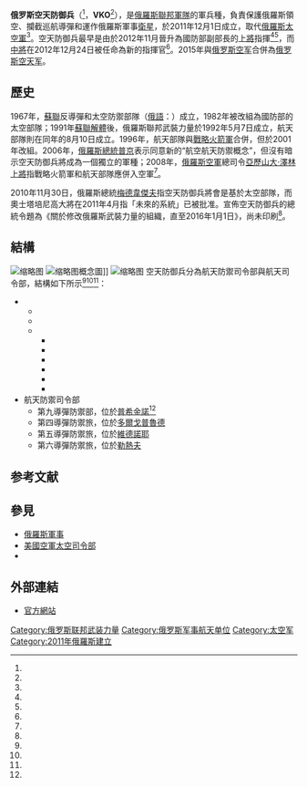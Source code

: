 {{noteTA
|T = zh-hant:俄羅斯航太防衛軍; zh-hans:俄罗斯空天防御兵;
|G1 = Aero
|G2 = 天文
|G3 = 地名
|G4 = Unit
|1 = zh-cn:俄罗斯联邦武装力量; zh-sg:俄罗斯联邦军队; zh-hk:俄羅斯聯邦軍隊; zh-mo:俄羅斯聯邦軍隊; zh-tw:俄羅斯聯邦軍隊; 
|2 = zh-cn:武装力量; zh-sg:军队; zh-hk:軍隊; zh-mo:軍隊; zh-tw:軍隊; 
}}
{{Infobox military unit
|unit_name= 俄罗斯空天防御兵
|image= [[File:Great_emblem_of_the_Russian_Space_Forces.svg|250px]]
|caption= 俄罗斯空天防御兵军徽
|country= [[俄羅斯|俄羅斯]]
|allegiance= [[俄羅斯國防部|俄羅斯國防部]]
|type= 航天防御
|dates= 2011–2015
|anniversaries=10月4日
|commander1= {{link-en|亚历山大·戈洛夫科|Aleksandr Golovko}}[[中將|中將]]<ref name="podvig-gov"/>
}}

'''俄罗斯空天防御兵'''（{{lang-ru|'''Войска воздушно-космической обороны'''}}<ref name="rian" />，'''VKO'''<ref name="milru-ru" />），是[[俄羅斯聯邦軍隊|俄羅斯聯邦軍隊]]的軍兵種，負責保護俄羅斯領空、攔截巡航導彈和運作俄羅斯軍事[[衛星|衛星]]，於2011年12月1日成立，取代[[俄羅斯太空軍|俄羅斯太空軍]]<ref name="rian2" />。空天防御兵最早是由於2012年11月晉升為國防部副部長的{{link-en|奧列格·奧士塔培尼高|Oleg Ostapenko}}[[上將|上將]]指揮<ref name="rsf" /><ref name="milru-ost" />，而{{link-en|亚历山大·戈洛夫科|Aleksandr Golovko}}[[中將|中將]]在2012年12月24日被任命為新的指揮官<ref name="podvig-gov"/>。2015年與[[俄罗斯空军|俄罗斯空军]]合併為[[俄罗斯空天军|俄罗斯空天军]]。

== 歷史  ==
1967年，[[蘇聯|蘇聯]]反導彈和太空防禦部隊（[[俄語|俄語]]：{{lang|ru|войска противоракетной и противокосмической обороны}}）成立，1982年被改組為國防部的太空部隊；1991年[[蘇聯解體|蘇聯解體]]後，俄羅斯聯邦武裝力量於1992年5月7日成立，航天部隊則在同年的8月10日成立。1996年，航天部隊與[[俄羅斯戰略火箭軍|戰略火箭軍]]合併，但於2001年改組。2006年，[[俄羅斯總統|俄羅斯總統]][[普京|普京]]表示同意新的“航空航天防禦概念”，但沒有暗示空天防御兵將成為一個獨立的軍種；2008年，[[俄羅斯空軍|俄羅斯空軍]]總司令[[亞歷山大·澤林|亞歷山大·澤林]][[上將|上將]]指戰略火箭軍和航天部隊應併入空軍<ref name="mdb"/>。

2010年11月30日，俄羅斯總統[[德米特里·阿纳托利耶维奇·梅德韦杰夫|梅德韋傑夫]]指空天防御兵將會是基於太空部隊，而奧士塔培尼高大將在2011年4月指「未來的系統」已被批准。宣佈空天防御兵的總統令題為《關於修改俄羅斯武裝力量的組織，直至2016年1月1日》，尚未印刷<ref name="mdb"/>。

== 結構 ==
[[File:Voronezh-m-radar-lekhtusi.jpg|缩略图]]
[[File:Don-2NP_Pill_Box_concept.jpg|缩略图]]概念圖]]
[[File:ABM_Pushkino.jpg|缩略图]]
空天防御兵分為航天防禦司令部與航天司令部，結構如下所示<ref name="rsf"/><ref name="milru-en" /><ref name="mdb"/>：
* {{link-en|俄羅斯航天司令部|Russian Space Command|航天司令部}} 
** {{link-en|季托夫主要測試和航天系統控制中心|Titov Main Test and Space Systems Control Centre}}
** {{link-en|導彈襲擊預警主中心|Main Centre for Missile Attack Warning}}
** {{link-en|航天情報主中心|Main Space Intelligence Centre}}
*** {{link-en|多瑙河雷達|Dunay radar}}
*** {{link-en|克朗太空物體識別站|Krona space object recognition station}}
*** {{link-en|克朗-N|Krona-N}}
*** {{link-en|時刻綜合太空監視站|Moment space surveillance complex}}
*** {{link-en|Okno|Okno}}
*** {{link-en|Okno-S|Okno-S}}
* 航天防禦司令部
** 第九導彈防禦部，位於[[普希金諾|普希金諾]]<ref name="mdb"/>
** 第四導彈防禦旅，位於[[多爾戈普魯德|多爾戈普魯德]]
** 第五導彈防禦旅，位於[[維德諾耶|維德諾耶]]
** 第六導彈防禦旅，位於[[勒熱夫|勒熱夫]]

== 参考文献 ==
{{Reflist
|refs =
<ref name="rian">{{cite web
|url = http://ria.ru/defense_safety/20111201/503030677.html
|title = Войска Воздушно-космической обороны заступают на боевое дежурство в РФ
|language = ru
|publisher = RIA Novosti
|date = 1 December 2011
|accessdate = 25 December 2011
|archive-date = 2011-12-29
|archive-url = https://web.archive.org/web/20111229002954/http://ria.ru/defense_safety/20111201/503030677.html
|dead-url = no
}}</ref>

<ref name="rian2">{{cite web |url=http://en.ria.ru/mlitary_news/20111201/169208932.html |title=Russia’s Aerospace Defense Forces go on duty to stave off missile threats |publisher=RIA Novosti |date=1 December 2011 |accessdate=25 December 2011 |archive-date=2012-01-03 |archive-url=https://web.archive.org/web/20120103150007/http://en.ria.ru/mlitary_news/20111201/169208932.html |dead-url=no }}</ref>

<ref name="rsf">{{cite web |url = http://russianforces.org/blog/2011/12/russia_creates_air_and_space_d.shtml |title = Russia creates Air and Space Defense Forces |publisher = russianforces.org |date = 1 December 2011 |accessdate = 25 December 2011 |archive-date = 2012-03-08 |archive-url = https://web.archive.org/web/20120308205804/http://russianforces.org/blog/2011/12/russia_creates_air_and_space_d.shtml |dead-url = no }}</ref>

<ref name="milru-ost">{{cite web |url=http://eng.mil.ru/en/structure/forces/cosmic/management.htm |title=Oleg Ostapenko |publisher=Ministry of Defence of the Russian Federation |date=undated |accessdate=4 February 2012 |archive-date=2011-12-07 |archive-url=https://web.archive.org/web/20111207113246/http://eng.mil.ru/en/structure/forces/cosmic/management.htm |dead-url=no }}</ref>

<ref name="milru-ru">{{cite web |url=http://structure.mil.ru/structure/forces/cosmic.htm |title=Войска воздушно-космической обороны |language=ru |publisher=Ministry of Defence of the Russian Federation |date=undated |accessdate=6 February 2012 |deadurl=yes |archiveurl=https://web.archive.org/web/20120217132002/http://structure.mil.ru/structure/forces/cosmic.htm |archivedate=2012年2月17日 }}</ref>

<ref name="milru-en">{{cite web |url=http://eng.mil.ru/en/structure/forces/cosmic/structure.htm |title=Structure |publisher=Ministry of Defence of the Russian Federation |date=undated |accessdate=6 February 2012 |archive-date=2011-12-07 |archive-url=https://web.archive.org/web/20111207112536/http://eng.mil.ru/en/structure/forces/cosmic/structure.htm |dead-url=no }}</ref>

<ref name="mdb">{{Cite journal
 |first = Alexander
 |last = Stukalin
 |date = May 2012
 |title = Russian Air and Space Defense Troops: Gaping Holes
 |journal = Moscow Defense Brief
 |volume = 2012
 |issue = 2
 |publisher = Centre for Analysis of Strategies and Technologies
 |url = http://mdb.cast.ru/mdb/2-2012/
 |access-date = 2014-08-13
 |archive-date = 2012-07-04
 |archive-url = https://web.archive.org/web/20120704082829/http://mdb.cast.ru/mdb/2-2012/
 |dead-url = no
 }}</ref>

<ref name="podvig-gov">{{cite web
|url = http://russianforces.org/blog/2012/12/new_commander_of_the_air_and_s.shtml
|title = New commander of the Air and Space Defense Forces
|publisher = Russian Strategic Nuclear Forces
|date = 24 December 2012
|accessdate = 29 December 2012
|archive-date = 2013-01-13
|archive-url = https://web.archive.org/web/20130113034129/http://russianforces.org/blog/2012/12/new_commander_of_the_air_and_s.shtml
|dead-url = no
}}</ref>
}}

== 參見 ==
* [[俄羅斯軍事|俄羅斯軍事]]
* [[美國空軍太空司令部|美國空軍太空司令部]]
* {{link-en|朱可夫航天防禦學院|Zhukov Air and Space Defense Academy}}

== 外部連結 ==
* [http://eng.mil.ru/en/structure/forces/cosmic.htm 官方網站]{{Wayback|url=http://eng.mil.ru/en/structure/forces/cosmic.htm |date=20140811050848 }}

[[Category:俄罗斯联邦武装力量|Category:俄罗斯联邦武装力量]]
[[Category:俄罗斯军事航天单位|Category:俄罗斯军事航天单位]]
[[Category:太空军|Category:太空军]]
[[Category:2011年俄羅斯建立|Category:2011年俄羅斯建立]]